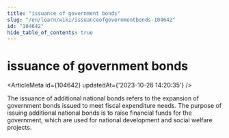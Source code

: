 ```yaml
---
title: "issuance of government bonds"
slug: "/en/learn/wiki/issuanceofgovernmentbonds-104642"
id: "104642"
hide_table_of_contents: true
---
```



<Breadcrumbs current="issuance of government bonds" />

# issuance of government bonds

<ArticleMeta id={104642} updatedAt={'2023-10-26 14:20:35'} />
<div className='border-solid border-b border-t-0 my-4 border-[var(--ifm-color-gray-300)]' />

The issuance of additional national bonds refers to the expansion of government bonds issued to meet fiscal expenditure needs. The purpose of issuing additional national bonds is to raise financial funds for the government, which are used for national development and social welfare projects.
